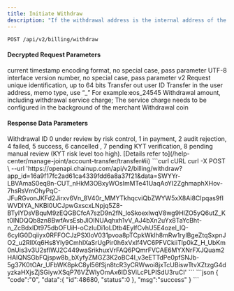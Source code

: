 ---
title: Initiate Withdraw
description: "If the withdrawal address is the internal address of the ChainUp Alliance, it will not be linked; In addition, in order to avoid illegal withdrawal requests, when the wallet service receives a withdrawal request from a third-party application, it will call the `Withdrawal Reconfirmation Interface` provided by the third party."
---

`POST /api/v2/billing/withdraw`

#### Decrypted Request Parameters
<ParamField query="time" type="long" required>
    current timestamp
</ParamField>
<ParamField query="charset" type="string" required>
    encoding format, no special case, pass parameter UTF-8
</ParamField>
<ParamField query="version" type="string" required>
    interface version number, no special case, pass parameter v2
</ParamField>


<ParamField query="request_id" type="string" required>
    Request unique identification, up to 64 bits
</ParamField>
<ParamField query="from_uid" type="string" required>
    Transfer out user ID
</ParamField>
<ParamField query="to_address" type="string" required>
    Transfer in the user address, memo type, use “_” For example:eos_24545
</ParamField>
<ParamField query="amount" type="string" required>
    Withdrawal amount, including withdrawal service charge; The service charge needs to be configured in the background of the merchant
</ParamField>
<ParamField query="symbol" type="string" required>
    Withdrawal coin
</ParamField>


#### Response Data Parameters
<Expandable title="object">
    <ResponseField name="id" type="integer">Withdrawal ID</ResponseField>
    <ResponseField name="status" type="integer">0 under review by risk control, 1 in payment, 2 audit rejection, 4 failed, 5 success, 6 cancelled , 7 pending KYT verification, 8 pending manual review (KYT risk level too high). [Details refer to](/help-center/manage-joint/account-transfer/transfer#ii)</ResponseField>
</Expandable>



<RequestExample>
  ```curl cURL
  curl -X POST \
  --url 'https://openapi.chainup.com/api/v2/billing/withdraw?app_id=16a9f17fc2ad61ca4339fdd6a8a37f21&data=SWYYr-LBVAmaS0eq8n-CUT_nHkM3OBxyWOsImMTe41UaqAoYI2ZghmaphXHov-7hsRsVmOhyPqC-JFuRGvonJKFd2Jirxv6Vn_8V40r_MMYTkhqcviQbZWYW5xX8Ai8CIpqas9fIWVDIYA_NKBl0UCJpwGxscxLNpjq5Z8-BTyIYDsVBquM9zEQGBCfcA7szD9n2fN_loSkoexlwqV8wg9HIZO5yQ6utZ_Kt0lNDQQb8zn8BwfAvsEsbJlOINUAqhxh1vV_AJ4bXn2uYx8TaYcBht-n_ZcBdxIDt975dbOFUiH-oCzIuDi1oLDtb4EylfCvhU5E4ozel_lQ-6cyIG0Dqiiyx0RFFOCJzPSXIoV031pvoa8pTCpkWklh8mRw1rylBgeZtqSxpnJO2_u2RIlXq6Hs8Yly9CmhIXaSrUgPir0h6xVxlf4VC6PFVCkiiTlp0kZ_H_UbKm0nUis3v3U2sflWJ2C449waSrikhuxVrFAQ6PQmrFVCAE6MYXNrFXJQuam2HAIQNSGbFQjspw8b_bXyfyZMGZ3K2oBC4I_v3eETTdPe0pfSNJb-5g37K0tOAr_UFbWK8pkC8yl56fSjn8tcR3yCRWwoi8jxTcUBiswTtvXZtzgG4dyzkaHXjsZjSGiywXSqP76VZWlyOmAx6IDSViLcPLPISdU3ruCI'
  ```
</RequestExample>



<ResponseExample>
```json
{
    "code":"0",
    "data":{
        "id":48680,
        "status":0
    },
    "msg":"success"
}
```
</ResponseExample>